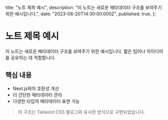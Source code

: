   title: "노트 제목 예시",
  description: "이 노트는 새로운 메타데이터 구조를 보여주기 위한 예시입니다.",
  date: "2023-06-20T14:30:00.000Z",
  published: true,
};

# 노트 제목 예시

이 노트는 새로운 메타데이터 구조를 보여주기 위한 예시입니다. 짧은 팁이나 아이디어를 공유하는 데 적합합니다.

## 핵심 내용

- Next.js와의 호환성 개선
- 더 간단한 메타데이터 관리
- 다양한 타입의 메타데이터 표현 가능

> 이 구조는 Tailwind CSS 블로그와 유사한 방식으로 구현되었습니다.
